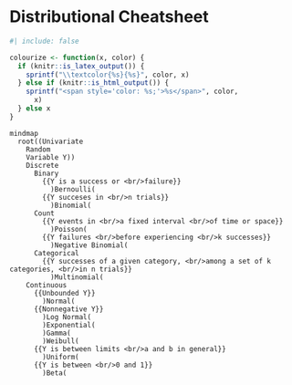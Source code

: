 # Distributional Cheatsheet {#sec-distributional-cheatsheet}

```r
#| include: false

colourize <- function(x, color) {
  if (knitr::is_latex_output()) {
    sprintf("\\textcolor{%s}{%s}", color, x)
  } else if (knitr::is_html_output()) {
    sprintf("<span style='color: %s;'>%s</span>", color,
      x)
  } else x
}
```

```mermaid
mindmap
  root((Univariate 
    Random
    Variable Y))
    Discrete
      Binary
        {{Y is a success or <br/>failure}}
          )Bernoulli(
        {{Y succeses in <br/>n trials}}
          )Binomial(
      Count
        {{Y events in <br/>a fixed interval <br/>of time or space}}
          )Poisson(
        {{Y failures <br/>before experiencing <br/>k successes}}
          )Negative Binomial(
      Categorical
        {{Y successes of a given category, <br/>among a set of k categories, <br/>in n trials}}
          )Multinomial(
    Continuous
      {{Unbounded Y}}
        )Normal(
      {{Nonnegative Y}}
        )Log Normal(
        )Exponential(
        )Gamma(
        )Weibull(
      {{Y is between limits <br/>a and b in general}}
        )Uniform(
      {{Y is between <br/>0 and 1}}
        )Beta(
        
```
